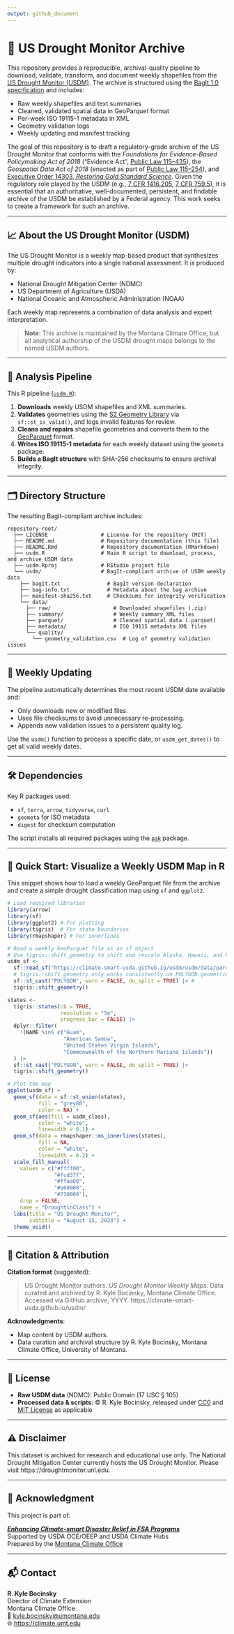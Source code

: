```yaml
---
output: github_document
---
```


# 🌵 US Drought Monitor Archive

This repository provides a reproducible, archival-quality pipeline to download, validate, transform, and document weekly shapefiles from the [US Drought Monitor (USDM)](https://droughtmonitor.unl.edu). The archive is structured using the [BagIt 1.0 specification](https://tools.ietf.org/html/draft-kunze-bagit-14) and includes:

- Raw weekly shapefiles and text summaries
- Cleaned, validated spatial data in GeoParquet format
- Per-week ISO 19115-1 metadata in XML
- Geometry validation logs
- Weekly updating and manifest tracking

The goal of this repository is to draft a regulatory-grade archive of the US Drought Monitor that conforms with the *Foundations for Evidence-Based Policymaking Act of 2018* ("Evidence Act", [Public Law 115–435](https://www.congress.gov/115/statute/STATUTE-132/STATUTE-132-Pg5529.pdf)), the *Geospatial Data Act of 2018* (enacted as part of [Public Law 115–254](https://www.congress.gov/115/statute/STATUTE-132/STATUTE-132-Pg3186.pdf)), and [Executive Order 14303, *Restoring Gold Standard Science*](https://www.federalregister.gov/documents/2025/05/29/2025-09802/restoring-gold-standard-science). Given the regulatory role played by the USDM (e.g., [7 CFR 1416.205](https://www.ecfr.gov/current/title-7/section-1416.205), [7 CFR 759.5](https://www.ecfr.gov/current/title-7/section-759.5)), it is essential that an authoritative, well-documented, persistent, and findable archive of the USDM be established by a Federal agency. This work seeks to create a framework for such an archive.

---

## 📈 About the US Drought Monitor (USDM)

The US Drought Monitor is a weekly map-based product that synthesizes multiple drought indicators into a single national assessment. It is produced by:

- National Drought Mitigation Center (NDMC)
- US Department of Agriculture (USDA)
- National Oceanic and Atmospheric Administration (NOAA)

Each weekly map represents a combination of data analysis and expert interpretation.

> **Note**: This archive is maintained by the Montana Climate Office, but all analytical authorship of the USDM drought maps belongs to the named USDM authors.

---

## 🧪 Analysis Pipeline

This R pipeline ([`usdm.R`](./usdm.R)):

1. **Downloads** weekly USDM shapefiles and XML summaries.
2. **Validates** geometries using the [S2 Geometry Library](https://s2geometry.io/) via `sf::st_is_valid()`, and logs invalid features for review.
3. **Cleans and repairs** shapefile geometries and converts them to the [GeoParquet](https://geoparquet.org) format.
4. **Writes ISO 19115-1 metadata** for each weekly dataset using the `geometa` package.
5. **Builds a BagIt structure** with SHA-256 checksums to ensure archival integrity.

---

## 🗂 Directory Structure

The resulting BagIt-compliant archive includes:

```text
repository-root/
  ├── LICENSE                 # License for the repository (MIT)
  ├── README.md               # Repository documentation (this file)
  ├── README.Rmd              # Repository documentation (RMarkdown)
  ├── usdm.R                  # Main R script to download, process, and archive USDM data
  ├── usdm.Rproj              # RStudio project file
  └── usdm/                   # BagIt-compliant archive of USDM weekly data
    ├── bagit.txt               # BagIt version declaration
    ├── bag-info.txt            # Metadata about the bag archive
    ├── manifest-sha256.txt     # Checksums for integrity verification
    └── data/
      ├── raw/                    # Downloaded shapefiles (.zip)
      ├── summary/                # Weekly summary XML files
      ├── parquet/                # Cleaned spatial data (.parquet)
      ├── metadata/               # ISO 19115 metadata XML files
      └── quality/
        └── geometry_validation.csv  # Log of geometry validation issues
```

---

## 🔁 Weekly Updating

The pipeline automatically determines the most recent USDM date available and:

- Only downloads new or modified files.
- Uses file checksums to avoid unnecessary re-processing.
- Appends new validation issues to a persistent quality log.

Use the `usdm()` function to process a specific date, or `usdm_get_dates()` to get all valid weekly dates.

---

## 🛠️ Dependencies

Key R packages used:

- `sf`, `terra`, `arrow`, `tidyverse`, `curl`
- `geometa` for ISO metadata
- `digest` for checksum computation

The script installs all required packages using the [`pak`](https://pak.r-lib.org) package.

---

## 📍 Quick Start: Visualize a Weekly USDM Map in R

This snippet shows how to load a weekly GeoParquet file from the archive and create a simple drought classification map using `sf` and `ggplot2`.

```r
# Load required libraries
library(arrow)
library(sf)
library(ggplot2) # For plotting
library(tigris)  # For state boundaries
library(rmapshaper) # For innerlines

# Read a weekly GeoParquet file as an sf object
# Use tigris::shift_geometry to shift and rescale Alaska, Hawaii, and Puerto Rico in a US-wide sf object
usdm_sf <- 
  sf::read_sf("https://climate-smart-usda.github.io/usdm/usdm/data/parquet/USDM_2023-08-15.parquet") |>
  # tigris::shift_geometry only works consistently on POLYGON geometries, so coerce.
  sf::st_cast("POLYGON", warn = FALSE, do_split = TRUE) |> # 
  tigris::shift_geometry()

states <- 
  tigris::states(cb = TRUE, 
                 resolution = "5m",
                 progress_bar = FALSE) |>
  dplyr::filter(
    !(NAME %in% c("Guam", 
                  "American Samoa", 
                  "United States Virgin Islands", 
                  "Commonwealth of the Northern Mariana Islands"))
  ) |>
  sf::st_cast("POLYGON", warn = FALSE, do_split = TRUE) |>
  tigris::shift_geometry()

# Plot the map
ggplot(usdm_sf) +
  geom_sf(data = sf::st_union(states),
          fill = "grey80",
          color = NA) +
  geom_sf(aes(fill = usdm_class), 
          color = "white",
          linewidth = 0.1) +
  geom_sf(data = rmapshaper::ms_innerlines(states),
          fill = NA,
          color = "white",
          linewidth = 0.2) +
  scale_fill_manual(
    values = c("#ffff00",
               "#fcd37f",
               "#ffaa00",
               "#e60000",
               "#730000"),
    drop = FALSE,
    name = "Drought\nClass") +
  labs(title = "US Drought Monitor",
       subtitle = "August 15, 2023") +
  theme_void()
```

---

## 📝 Citation & Attribution

**Citation format** (suggested):

> US Drought Monitor authors. *US Drought Monitor Weekly Maps*. Data curated and archived by R. Kyle Bocinsky, Montana Climate Office. Accessed via GitHub archive, YYYY. https://climate-smart-usda.github.io/usdm/

**Acknowledgments**:

- Map content by USDM authors.
- Data curation and archival structure by R. Kyle Bocinsky, Montana Climate Office, University of Montana.

---

## 📄 License

- **Raw USDM data** (NDMC): Public Domain (17 USC § 105)
- **Processed data & scripts**: © R. Kyle Bocinsky, released under [CC0](https://creativecommons.org/publicdomain/zero/1.0/) and [MIT License](./LICENSE) as applicable

---

## ⚠️ Disclaimer

This dataset is archived for research and educational use only. The National Drought Mitigation Center currently hosts the US Drought Monitor. Please visit https://droughtmonitor.unl.edu.

---

## 👏 Acknowledgment

This project is part of:

**[*Enhancing Climate-smart Disaster Relief in FSA Programs*](https://www.ars.usda.gov/research/project/?accnNo=444612)**  
Supported by USDA OCE/OEEP and USDA Climate Hubs  
Prepared by the [Montana Climate Office](https://climate.umt.edu)

---

## 📬 Contact

**R. Kyle Bocinsky**  
Director of Climate Extension  
Montana Climate Office  
📧 [kyle.bocinsky@umontana.edu](mailto:kyle.bocinsky@umontana.edu)  
🌐 [https://climate.umt.edu](https://climate.umt.edu)
